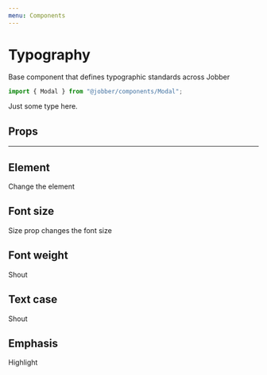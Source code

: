 ```yaml
---
menu: Components
---
```



# Typography

<ComponentStatus stage="pre" responsive="no" accessible="yes" />

Base component that defines typographic standards across Jobber

```ts
import { Modal } from "@jobber/components/Modal";
```

<Playground>
  <Typography>Just some type here.</Typography>
</Playground>

## Props

<Props of={Typography} />

---

## Element

<Playground>
  <Typography element="h1">Change the element</Typography>
</Playground>

## Font size

<Playground>
  <Typography size="extravagant">Size prop changes the font size</Typography>
</Playground>

## Font weight

<Playground>
  <Typography fontWeight="black">Shout</Typography>
</Playground>

## Text case

<Playground>
  <Typography textCase="uppercase">Shout</Typography>
</Playground>

## Emphasis

<Playground>
  <Typography element="span" emphasisType="highlight">
    Highlight
  </Typography>
</Playground>
